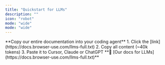 ```yaml
---
title: "Quickstart for LLMs"
description: ""
icon: "robot"
mode: "wide"
mode: "wide"
---
```


<Info>
**Copy our entire documentation into your coding agent**
1. Click the [link](https://docs.browser-use.com/llms-full.txt) 
2. Copy all content (~40k tokens)
3. Paste it to Cursor, Claude or ChatGPT 
</Info>
**🔗 [Our docs for LLMs](https://docs.browser-use.com/llms-full.txt)**

